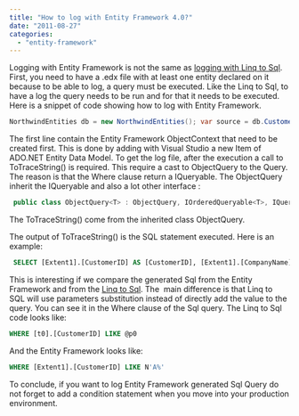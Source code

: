 ```yaml
---
title: "How to log with Entity Framework 4.0?"
date: "2011-08-27"
categories: 
  - "entity-framework"
---
```


Logging with Entity Framework is not the same as [logging with Linq to Sql](http://patrickdesjardins.com/blog/how-to-log-with-linq-to-sql "How to log with Linq to Sql?"). First, you need to have a .edx file with at least one entity declared on it because to be able to log, a query must be executed. Like the Linq to Sql, to have a log the query needs to be run and for that it needs to be executed. Here is a snippet of code showing how to log with Entity Framework.

```csharp
NorthwindEntities db = new NorthwindEntities(); var source = db.Customers.Where(c => c.CustomerID.StartsWith("A")); this.gridEF.DataSource = source; this.gridEF.DataBind(); sqlEF.Text = (source as ObjectQuery).ToTraceString(); 
```

The first line contain the Entity Framework ObjectContext that need to be created first. This is done by adding with Visual Studio a new Item of ADO.NET Entity Data Model. To get the log file, after the execution a call to ToTraceString() is required. This require a cast to ObjectQuery to the Query. The reason is that the Where clause return a IQueryable. The ObjectQuery inherit the IQueryable and also a lot other interface :


```csharp
 public class ObjectQuery<T> : ObjectQuery, IOrderedQueryable<T>, IQueryable<T>, IEnumerable<T>, IOrderedQueryable, IQueryable, IEnumerable, IListSource 
```

The ToTraceString() come from the inherited class ObjectQuery.

The output of ToTraceString() is the SQL statement executed. Here is an example:


```sql
 SELECT [Extent1].[CustomerID] AS [CustomerID], [Extent1].[CompanyName] AS [CompanyName] FROM [dbo].[Customers] AS [Extent1] WHERE [Extent1].[CustomerID] LIKE N'A%' 
```


This is interesting if we compare the generated Sql from the Entity Framework and from the [Linq to Sql](http://patrickdesjardins.com/blog/how-to-log-with-linq-to-sql "How to log with Linq to Sql?"). The  main difference is that Linq to SQL will use parameters substitution instead of directly add the value to the query. You can see it in the Where clause of the Sql query. The Linq to Sql code looks like:


```sql
WHERE [t0].[CustomerID] LIKE @p0
```


And the Entity Framework looks like:


```sql
WHERE [Extent1].[CustomerID] LIKE N'A%'
```


To conclude, if you want to log Entity Framework generated Sql Query do not forget to add a condition statement when you move into your production environment.

